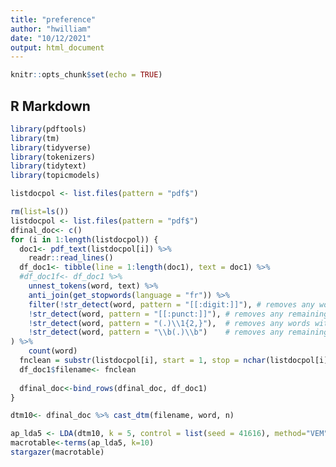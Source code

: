 ---
title: "preference"
author: "hwilliam"
date: "10/12/2021"
output: html_document
---

```{r setup, include=FALSE}
knitr::opts_chunk$set(echo = TRUE)
```

## R Markdown

```{r}
library(pdftools)
library(tm)
library(tidyverse)
library(tokenizers)
library(tidytext)
library(topicmodels)
```

```{r}
listdocpol <- list.files(pattern = "pdf$")
```

```{r}
rm(list=ls())
listdocpol <- list.files(pattern = "pdf$")
dfinal_doc<- c()
for (i in 1:length(listdocpol)) {
  doc1<- pdf_text(listdocpol[i]) %>%
    readr::read_lines()
  df_doc1<- tibble(line = 1:length(doc1), text = doc1) %>% 
  #df_doc1f<- df_doc1 %>%
    unnest_tokens(word, text) %>% 
    anti_join(get_stopwords(language = "fr")) %>%
    filter(!str_detect(word, pattern = "[[:digit:]]"), # removes any words with numeric digits
    !str_detect(word, pattern = "[[:punct:]]"), # removes any remaining punctuations
    !str_detect(word, pattern = "(.)\\1{2,}"),  # removes any words with 3 or more repeated letters
    !str_detect(word, pattern = "\\b(.)\\b")    # removes any remaining single letter words
) %>% 
    count(word)
  fnclean = substr(listdocpol[i], start = 1, stop = nchar(listdocpol[i])-4)
  df_doc1$filename<- fnclean
  
  dfinal_doc<-bind_rows(dfinal_doc, df_doc1)
}

```


```{r}
 
dtm10<- dfinal_doc %>% cast_dtm(filename, word, n)
```

```{r}
ap_lda5 <- LDA(dtm10, k = 5, control = list(seed = 41616), method="VEM")
macrotable<-terms(ap_lda5, k=10)
stargazer(macrotable)
```

